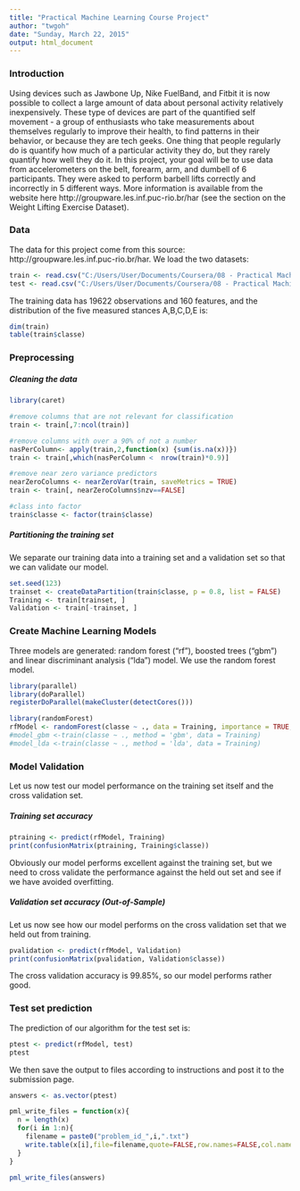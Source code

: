 ```yaml
---
title: "Practical Machine Learning Course Project"
author: "twgoh"
date: "Sunday, March 22, 2015"
output: html_document
---
```


### Introduction

Using devices such as Jawbone Up, Nike FuelBand, and Fitbit it is now possible to collect a large amount of data about personal activity relatively inexpensively. These type of devices are part of the quantified self movement - a group of enthusiasts who take measurements about themselves regularly to improve their health, to find patterns in their behavior, or because they are tech geeks. One thing that people regularly do is quantify how much of a particular activity they do, but they rarely quantify how well they do it. In this project, your goal will be to use data from accelerometers on the belt, forearm, arm, and dumbell of 6 participants. They were asked to perform barbell lifts correctly and incorrectly in 5 different ways. More information is available from the website here http://groupware.les.inf.puc-rio.br/har (see the section on the Weight Lifting Exercise Dataset).

### Data

The data for this project come from this source: http://groupware.les.inf.puc-rio.br/har. We load the two datasets:

```r
train <- read.csv("C:/Users/User/Documents/Coursera/08 - Practical Machine Learning/pml-training.csv", na.strings=c("NA","#DIV/0!", ""))
test <- read.csv("C:/Users/User/Documents/Coursera/08 - Practical Machine Learning/pml-testing.csv", na.strings=c("NA","#DIV/0!", ""))
```

The training data has 19622 observations and 160 features, and the distribution of the five measured stances A,B,C,D,E is:
```r
dim(train)
table(train$classe)
```

### Preprocessing

##### Cleaning the data

```r
library(caret)

#remove columns that are not relevant for classification
train <- train[,7:ncol(train)]

#remove columns with over a 90% of not a number
nasPerColumn<- apply(train,2,function(x) {sum(is.na(x))})
train <- train[,which(nasPerColumn <  nrow(train)*0.9)]

#remove near zero variance predictors
nearZeroColumns <- nearZeroVar(train, saveMetrics = TRUE)
train <- train[, nearZeroColumns$nzv==FALSE]

#class into factor
train$classe <- factor(train$classe)
```

##### Partitioning the training set

We separate our training data into a training set and a validation set so that we can validate our model.

```r
set.seed(123)
trainset <- createDataPartition(train$classe, p = 0.8, list = FALSE)
Training <- train[trainset, ]
Validation <- train[-trainset, ]
```

### Create Machine Learning Models

Three models are generated: random forest ("rf"), boosted trees ("gbm") and linear discriminant analysis ("lda") model. We use the random forest model.

```r
library(parallel)
library(doParallel)
registerDoParallel(makeCluster(detectCores()))

library(randomForest)
rfModel <- randomForest(classe ~ ., data = Training, importance = TRUE, ntrees = 10)
#model_gbm <-train(classe ~ ., method = 'gbm', data = Training)
#model_lda <-train(classe ~ ., method = 'lda', data = Training) 
```

### Model Validation

Let us now test our model performance on the training set itself and the cross validation set.

##### Training set accuracy
```r
ptraining <- predict(rfModel, Training)
print(confusionMatrix(ptraining, Training$classe))
```

Obviously our model performs excellent against the training set, but we need to cross validate the performance against the held out set and see if we have avoided overfitting.


##### Validation set accuracy (Out-of-Sample)

Let us now see how our model performs on the cross validation set that we held out from training.

```r
pvalidation <- predict(rfModel, Validation)
print(confusionMatrix(pvalidation, Validation$classe))
```

The cross validation accuracy is 99.85%, so our model performs rather good.

### Test set prediction

The prediction of our algorithm for the test set is:

```r
ptest <- predict(rfModel, test)
ptest
```

We then save the output to files according to instructions and post it to the submission page.

```r
answers <- as.vector(ptest)

pml_write_files = function(x){
  n = length(x)
  for(i in 1:n){
    filename = paste0("problem_id_",i,".txt")
    write.table(x[i],file=filename,quote=FALSE,row.names=FALSE,col.names=FALSE)
  }
}  

pml_write_files(answers)
```
